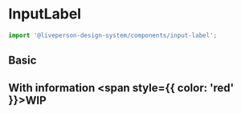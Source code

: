 


<Meta title="Components/Inputs/InputLabel" component={InputLabel} />

# InputLabel

```jsx
import '@liveperson-design-system/components/input-label';
```

<ArgsTable of={InputLabel} />

## Basic

<Preview>
  <lp-input-label theme="light" label="Input" />
</Preview>

<Preview dark>
  <lp-input-label label="Input" />
</Preview>

## With information <span style={{ color: 'red' }}>WIP</span>

<Preview>
  <lp-input-label theme="light" label="Input" info="Additional description" />
</Preview>

<Preview dark>
  <lp-input-label label="Input" info="Additional description" />
</Preview>
